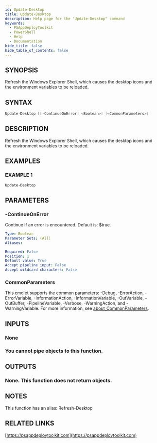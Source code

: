 ```yaml
---
id: Update-Desktop
title: Update-Desktop
description: Help page for the "Update-Desktop" command
keywords:
  - PSAppDeployToolkit
  - PowerShell
  - Help
  - Documentation
hide_title: false
hide_table_of_contents: false
---
```


## SYNOPSIS

Refresh the Windows Explorer Shell, which causes the desktop icons and the environment variables to be reloaded.

## SYNTAX

```powershell
Update-Desktop [[-ContinueOnError] <Boolean>] [<CommonParameters>]
```

## DESCRIPTION

Refresh the Windows Explorer Shell, which causes the desktop icons and the environment variables to be reloaded.

## EXAMPLES

### EXAMPLE 1

```powershell
Update-Desktop
```

## PARAMETERS

### -ContinueOnError

Continue if an error is encountered.
Default is: $true.

```yaml
Type: Boolean
Parameter Sets: (All)
Aliases:

Required: False
Position: 1
Default value: True
Accept pipeline input: False
Accept wildcard characters: False
```

### CommonParameters

This cmdlet supports the common parameters: -Debug, -ErrorAction, -ErrorVariable, -InformationAction, -InformationVariable, -OutVariable, -OutBuffer, -PipelineVariable, -Verbose, -WarningAction, and -WarningVariable. For more information, see [about_CommonParameters](http://go.microsoft.com/fwlink/?LinkID=113216).

## INPUTS

### None

### You cannot pipe objects to this function.

## OUTPUTS

### None. This function does not return objects.

## NOTES

This function has an alias: Refresh-Desktop

## RELATED LINKS

[https://psappdeploytoolkit.com](https://psappdeploytoolkit.com)
